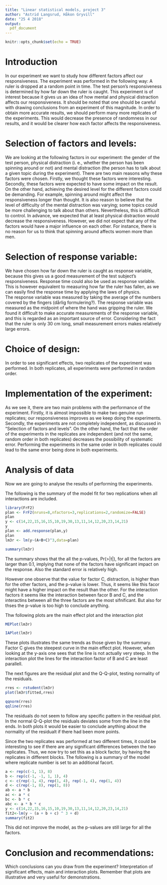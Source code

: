 ```yaml
---
title: "Linear statistical models, project 3"
author: "Astrid Langsrud, Håkon Gryvill"
date: "25 4 2018"
output:
  pdf_document
---
```


```r
knitr::opts_chunk$set(echo = TRUE)
```


# Introduction

In our experiment we want to study how different factors affect our responsiveness. 
The experiment was performed in the following way: 
A ruler is dropped at a random point in time. The test person's responsiveness is determined by how far down the ruler is caught.
This experiment is of interest because it gives us an idea of how mental and physical distraction affects our responsiveness. It should be noted that one should be careful with drawing conclusions from an experiment of this magnitude. In order to obtain more accurate results, we should perform many more replicates of the experiments. This would decrease the presence of randomness in our results, and it would be clearer how each factor affects the responsiveness. 


# Selection of factors and levels:

We are looking at the following factors in our experiment: the gender of the test person, physical distraction (i. e., whether the person has been spinning around or not) and mental distraction (the person has to talk about a given topic during the experiment).
There are two main reasons why these factors were chosen. Firstly, we thought these factors were interesting. Secondly, these factors were expected to have some impact on the result. On the other hand, achieving the desired level for the different factors could be demanding. For example, spinning around might affect the responsiveness longer than thought. It is also reason to believe that the level of difficulty of the mental distraction was varying; some topics could be more challenging to talk about than others. Nevertheless, this is difficult to control.
In advance, we expected that at least physical distraction would decrease the responsiveness.
However, we did not expect that any of the factors would have a major influence on each other. For instance, there is no reason for us to think that spinning around affects women more than men. 

# Selection of response variable:


We have chosen how far down the ruler is caught as response variable, because this gives us a good measurement of the test subject's responsiveness. Response time could also be used as response variable. This is however equivalent to measuring how far the ruler has fallen, as we can easily find the response time by applying the laws of physics.  
The response variable was measured by taking the average of the numbers covered by the fingers (dårlig formulering?). The response variable was measured as the midpoint of where the hand was gripping the ruler. We found it difficult to make accurate measurements of the response variable, and this is regarded as an important source of error. Considering the fact that the ruler is only 30 cm long, small measurement errors makes relatively large errors.   

# Choice of design:

In order to see significant effects, two replicates of the experiment was performed. In both replicates, all experiments were performed in random order.

# Implementation of the experiment:

As we see it, there are two main problems with the performance of the experiment. Firstly, it is almost impossible to make two genuine run replicates; our responsiveness improves as we keep doing the experiments. 
Secondly, the experiments are not completely independent, as discussed in "Selection of factors and levels". On the other hand, the fact that the order of the experiments in the replicates are independent (and not the same, random order in both replicates) decreases the possibility of systematic error. Performing the experiments in the same order in both replicates could lead to the same error being done in both experiments. 

# Analysis of data

Now we are going to analyse the results of performing the experiments.

The following is the summary of the model fit for two replications when all interactions are included. 
```r
library(FrF2)
plan <- FrF2(nruns=8,nfactors=3,replications=2,randomize=FALSE)
plan
y <- c(14,22,15,16,15,10,19,30,13,11,14,12,20,23,14,21)
y
plan <- add.response(plan,y)
plan
lm3r <- lm(y~(A+B+C)^3,data=plan)
```

```r
summary(lm3r)
```
The summary shows that the all the p-values, Pr(>|t|), for all the factors are larger than 0.1, implying that none of the factors have significant impact on the response. Also the standard error is relatively high. 

However one observe that the value for factor C, distraction, is higher than for the other factors, and the p-value is lower. Thus, it seems like this facor might have a higher impact on the result than the other. For the interaction factors it seems like the interaction between facor B and C, and the interactins between all the three factors are the most sifnificant. But also for thses the p-value is too high to conclude anything.

Thw following plots are the main effect plot and the interaction plot
```r
MEPlot(lm3r)
```

```r
IAPlot(lm3r)
```
These plots illustrates the same trends as those given by the summary. Factor C gives the steepest curve in the main effect plot. However, when looking at the y-axis one sees that the line is not actually very steep. In the interaction plot the lines for the interaction factor of B and C are least parallell. 

The next figures are the residual plot and the Q-Q-plot, testing normality of the residuals.
```r
rres <- rstudent(lm3r)
plot(lm3r$fitted,rres)

qqnorm(rres)
qqline(rres)
```

The residuals do not seem to follow any specific pattern in the residual plot. In the normal Q-Q-plot the residuals deviates some from the line in the ends. In both plots it would be easier to conclude anything about the normality of the residualt if there had been more points.

Since the two replicates was performed at two different times, it could be interesting to see if there are any significant differences between the two replicates. Thus, we now try to set this as a block factor, by having the replicates in different blocks. The following is a summary of the model where replicate number is set to an additional facort.

```r
a <- rep(c(-1, 1), 8)
b <- rep(c(-1, -1, 1, 1), 4)
c <- c(rep(-1, 4), rep(1, 4), rep(-1, 4), rep(1, 4))
d <- c(rep(-1, 8), rep(1, 8))
ab <- a * b
ac <- a * c
bc <- b * c
abc <- a * b * c
y <- c(14,22,15,16,15,10,19,30,13,11,14,12,20,23,14,21)
fit2<-lm(y ~ (a + b + c) ^ 3 + d)
summary(fit2)

```
This did not improve the model, as the p-values are still large for all the factors.


# Conclusion and recommendations:
Which conclusions can you draw from the experiment?
Interpretation of significant effects, main and interaction plots.
Remember that plots are illustrative and very useful for demonstrations.

